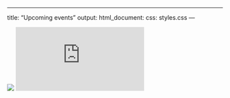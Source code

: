 ---
title: "Upcoming events"
output:
  html_document:
    css: styles.css
---<!-- http://stackoverflow.com/questions/11122249/scale-iframe-css-width-100-like-an-image -->
<div class="h_iframe">
<!-- a transparent image is preferable -->
<img class="ratio" src="http://placehold.it/16x12"/>
<iframe src="https://calendar.google.com/calendar/embed?src=geosg8rgmdm3rfq3qtid5glerk%40group.calendar.google.com&ctz=Europe%2FParis" style="border: 0" frameborder="0" scrolling="no"></iframe>
</div>




